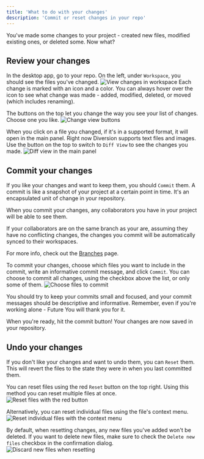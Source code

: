 ---
title: 'What to do with your changes'
description: 'Commit or reset changes in your repo'
---


You've made some changes to your project - created new files, modified existing ones, or deleted some. Now what?

<GoToUnreal />

## Review your changes

In the desktop app, go to your repo. On the left, under `Workspace`, you should see the files you've changed.
<img src="/images/changes-view-workspace.png" alt="View changes in workspace" />
Each change is marked with an icon and a color. You can always hover over the icon to see what change was made - added, modified, deleted, or moved (which includes renaming).

The buttons on the top let you change the way you see your list of changes. Choose one you like.
<img src="/images/changes-view-buttons.png" alt="Change view buttons" />

When you click on a file you changed, if it's in a supported format, it will open in the main panel. Right now Diversion supports text files and images.
Use the button on the top to switch to `Diff View` to see the changes you made.
<img src="/images/changes-diff-view.png" alt="Diff view in the main panel" />

## Commit your changes

If you like your changes and want to keep them, you should `Commit` them. A commit is like a snapshot of your project at a certain point in time. It's an encapsulated unit of change in your repository.

When you commit your changes, any collaborators you have in your project will be able to see them.

<Note>
If your collaborators are on the same branch as your are, assuming they have no conflicting changes, the changes you commit will be automatically synced to their workspaces.

For more info, check out the [Branches](/concepts/repo-branch-workspace) page.
</Note>

To commit your changes, choose which files you want to include in the commit, write an informative commit message, and click `Commit`.
You can choose to commit all changes, using the checkbox above the list, or only some of them.
<img src="/images/changes-choose-files-to-commit.png" alt="Choose files to commit" />

You should try to keep your commits small and focused, and your commit messages should be descriptive and informative. Remember, even if you're working alone - Future You will thank you for it.

When you're ready, hit the commit button! Your changes are now saved in your repository.

## Undo your changes

If you don't like your changes and want to undo them, you can `Reset` them. This will revert the files to the state they were in when you last committed them.

You can reset files using the red `Reset` button on the top right. Using this method you can reset multiple files at once.
<img src="/images/changes-reset-files-using-the-red-button.png" alt="Reset files with the red button" />

Alternatively, you can reset individual files using the file's context menu.
<img src="/images/changes-reset-individual-files-context-menu.png" alt="Reset individual files with the context menu" />

By default, when resetting changes, any new files you've added won't be deleted. If you want to delete new files, make sure to check the `Delete new files` checkbox in the confirmation dialog.
<img src="/images/changes-reset-discard-new-files.png" alt="Discard new files when resetting" />
